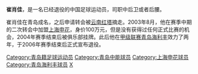 {{Football player infobox
| playername = 崔肖佳
| image = 
| fullname = 崔肖佳
| englishfullname = Cui Xiaojia
| nickname =
| dateofbirth ={{birth date and age|1977|3|4}}
| height={{height|m=1.82}}
| countryofbirth = {{CHN}}
| cityofbirth = [[山东|山东]][[青岛|青岛]]
| currentclub  = 已退役
| position = 后卫 / 后腰
| youthyears = 
| youthclubs =
| years = 1995-2001年<br/>2002-2003年<br/>2003-2004年<br/>2005-2006年
| clubs = [[青岛海牛|青岛海牛]]<br/>[[云南红塔|云南红塔]]<br/>[[上海申花|上海申花]]<br/>[[青岛海利丰|青岛海利丰]]
| caps(goals)= 64{{0}}(1)<br/>{{0}}6{{0}}(0)<br/>{{0}}0{{0}}(0)
}}
'''崔肖佳'''{{BD|1977年|3月4日|||C}}，是一名已经退役的中国足球运动员，司职中后卫或者后腰。

崔肖佳在青岛成名，之后申请转会被[[云南红塔|云南红塔]]摘走。2003年8月，他在赛季中期的二次转会中加盟[[上海申花|上海申花]]，身价100万元，但是没有获得过任何正式比赛的机会，2004年赛季结束后被俱乐部挂牌。此后他在[[中国足球甲级联赛|甲级联赛]][[青岛海利丰|青岛海利丰]]效力了两年，于2006年赛季结束后正式宣布退役。

{{DEFAULTSORT:CUI Xiaojia}}
[[Category:青岛籍足球运动员|Category:青岛籍足球运动员]]
[[Category:青岛中能球员|Category:青岛中能球员]]
[[Category:上海申花球员|Category:上海申花球员]]
[[Category:青岛海利丰球员|Category:青岛海利丰球员]]
[[Category:崔姓|X]]